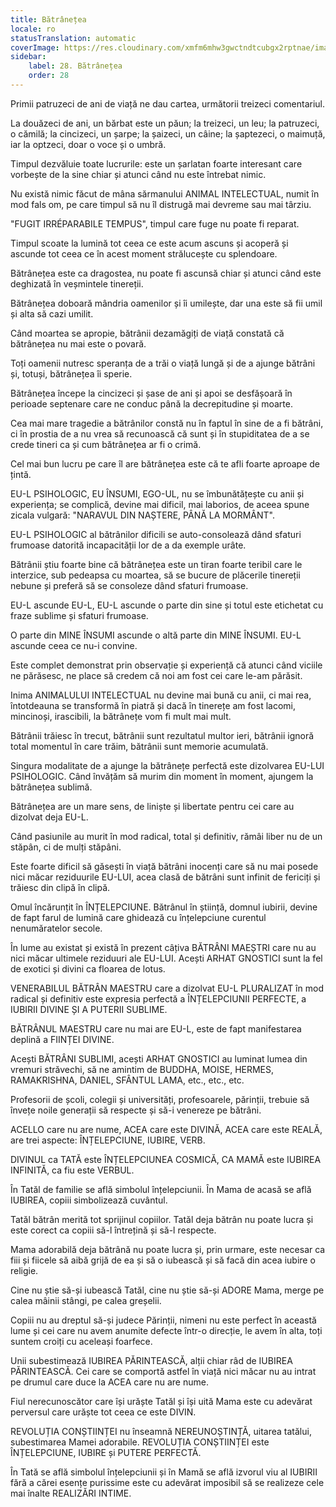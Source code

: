 ```yaml
---
title: Bătrânețea
locale: ro
statusTranslation: automatic
coverImage: https://res.cloudinary.com/xmfm6mhw3gwctndtcubgx2rptnae/image/upload/v1740337243/small_cover_educacion_fundamental_a051170f1c.webp
sidebar:
    label: 28. Bătrânețea
    order: 28
---
```

Primii patruzeci de ani de viață ne dau cartea, următorii treizeci comentariul.

La douăzeci de ani, un bărbat este un păun; la treizeci, un leu; la patruzeci, o cămilă; la cincizeci, un șarpe; la șaizeci, un câine; la șaptezeci, o maimuță, iar la optzeci, doar o voce și o umbră.

Timpul dezvăluie toate lucrurile: este un șarlatan foarte interesant care vorbește de la sine chiar și atunci când nu este întrebat nimic.

Nu există nimic făcut de mâna sărmanului ANIMAL INTELECTUAL, numit în mod fals om, pe care timpul să nu îl distrugă mai devreme sau mai târziu.

"FUGIT IRRÉPARABILE TEMPUS", timpul care fuge nu poate fi reparat.

Timpul scoate la lumină tot ceea ce este acum ascuns și acoperă și ascunde tot ceea ce în acest moment strălucește cu splendoare.

Bătrânețea este ca dragostea, nu poate fi ascunsă chiar și atunci când este deghizată în veșmintele tinereții.

Bătrânețea doboară mândria oamenilor și îi umilește, dar una este să fii umil și alta să cazi umilit.

Când moartea se apropie, bătrânii dezamăgiți de viață constată că bătrânețea nu mai este o povară.

Toți oamenii nutresc speranța de a trăi o viață lungă și de a ajunge bătrâni și, totuși, bătrânețea îi sperie.

Bătrânețea începe la cincizeci și șase de ani și apoi se desfășoară în perioade septenare care ne conduc până la decrepitudine și moarte.

Cea mai mare tragedie a bătrânilor constă nu în faptul în sine de a fi bătrâni, ci în prostia de a nu vrea să recunoască că sunt și în stupiditatea de a se crede tineri ca și cum bătrânețea ar fi o crimă.

Cel mai bun lucru pe care îl are bătrânețea este că te afli foarte aproape de țintă.

EU-L PSIHOLOGIC, EU ÎNSUMI, EGO-UL, nu se îmbunătățește cu anii și experiența; se complică, devine mai dificil, mai laborios, de aceea spune zicala vulgară: "NARAVUL DIN NAȘTERE, PÂNĂ LA MORMÂNT".

EU-L PSIHOLOGIC al bătrânilor dificili se auto-consolează dând sfaturi frumoase datorită incapacității lor de a da exemple urâte.

Bătrânii știu foarte bine că bătrânețea este un tiran foarte teribil care le interzice, sub pedeapsa cu moartea, să se bucure de plăcerile tinereții nebune și preferă să se consoleze dând sfaturi frumoase.

EU-L ascunde EU-L, EU-L ascunde o parte din sine și totul este etichetat cu fraze sublime și sfaturi frumoase.

O parte din MINE ÎNSUMI ascunde o altă parte din MINE ÎNSUMI. EU-L ascunde ceea ce nu-i convine.

Este complet demonstrat prin observație și experiență că atunci când viciile ne părăsesc, ne place să credem că noi am fost cei care le-am părăsit.

Inima ANIMALULUI INTELECTUAL nu devine mai bună cu anii, ci mai rea, întotdeauna se transformă în piatră și dacă în tinerețe am fost lacomi, mincinoși, irascibili, la bătrânețe vom fi mult mai mult.

Bătrânii trăiesc în trecut, bătrânii sunt rezultatul multor ieri, bătrânii ignoră total momentul în care trăim, bătrânii sunt memorie acumulată.

Singura modalitate de a ajunge la bătrânețe perfectă este dizolvarea EU-LUI PSIHOLOGIC. Când învățăm să murim din moment în moment, ajungem la bătrânețea sublimă.

Bătrânețea are un mare sens, de liniște și libertate pentru cei care au dizolvat deja EU-L.

Când pasiunile au murit în mod radical, total și definitiv, rămâi liber nu de un stăpân, ci de mulți stăpâni.

Este foarte dificil să găsești în viață bătrâni inocenți care să nu mai posede nici măcar reziduurile EU-LUI, acea clasă de bătrâni sunt infinit de fericiți și trăiesc din clipă în clipă.

Omul încărunțit în ÎNȚELEPCIUNE. Bătrânul în știință, domnul iubirii, devine de fapt farul de lumină care ghidează cu înțelepciune curentul nenumăratelor secole.

În lume au existat și există în prezent câțiva BĂTRÂNI MAEȘTRI care nu au nici măcar ultimele reziduuri ale EU-LUI. Acești ARHAT GNOSTICI sunt la fel de exotici și divini ca floarea de lotus.

VENERABILUL BĂTRÂN MAESTRU care a dizolvat EU-L PLURALIZAT în mod radical și definitiv este expresia perfectă a ÎNȚELEPCIUNII PERFECTE, a IUBIRII DIVINE ȘI A PUTERII SUBLIME.

BĂTRÂNUL MAESTRU care nu mai are EU-L, este de fapt manifestarea deplină a FIINȚEI DIVINE.

Acești BĂTRÂNI SUBLIMI, acești ARHAT GNOSTICI au luminat lumea din vremuri străvechi, să ne amintim de BUDDHA, MOISE, HERMES, RAMAKRISHNA, DANIEL, SFÂNTUL LAMA, etc., etc., etc.

Profesorii de școli, colegii și universități, profesoarele, părinții, trebuie să învețe noile generații să respecte și să-i venereze pe bătrâni.

ACELLO care nu are nume, ACEA care este DIVINĂ, ACEA care este REALĂ, are trei aspecte: ÎNȚELEPCIUNE, IUBIRE, VERB.

DIVINUL ca TATĂ este ÎNȚELEPCIUNEA COSMICĂ, CA MAMĂ este IUBIREA INFINITĂ, ca fiu este VERBUL.

În Tatăl de familie se află simbolul înțelepciunii. În Mama de acasă se află IUBIREA, copiii simbolizează cuvântul.

Tatăl bătrân merită tot sprijinul copiilor. Tatăl deja bătrân nu poate lucra și este corect ca copiii să-l întrețină și să-l respecte.

Mama adorabilă deja bătrână nu poate lucra și, prin urmare, este necesar ca fiii și fiicele să aibă grijă de ea și să o iubească și să facă din acea iubire o religie.

Cine nu știe să-și iubească Tatăl, cine nu știe să-și ADORE Mama, merge pe calea mâinii stângi, pe calea greșelii.

Copiii nu au dreptul să-și judece Părinții, nimeni nu este perfect în această lume și cei care nu avem anumite defecte într-o direcție, le avem în alta, toți suntem croiți cu aceleași foarfece.

Unii subestimează IUBIREA PĂRINTEASCĂ, alții chiar râd de IUBIREA PĂRINTEASCĂ. Cei care se comportă astfel în viață nici măcar nu au intrat pe drumul care duce la ACEA care nu are nume.

Fiul nerecunoscător care își urăște Tatăl și își uită Mama este cu adevărat perversul care urăște tot ceea ce este DIVIN.

REVOLUȚIA CONȘTIINȚEI nu înseamnă NEREUNOȘTINȚĂ, uitarea tatălui, subestimarea Mamei adorabile. REVOLUȚIA CONȘTIINȚEI este ÎNȚELEPCIUNE, IUBIRE și PUTERE PERFECTĂ.

În Tată se află simbolul înțelepciunii și în Mamă se află izvorul viu al IUBIRII fără a cărei esențe purissime este cu adevărat imposibil să se realizeze cele mai înalte REALIZĂRI INTIME.

